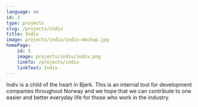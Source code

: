 ```yaml
---
language: no
id: 3
type: projects
slug: /projects/indiv
title: Indiv
image: projects/indiv/indiv-mockup.jpg
homePage:
    id: 3
    image: projects/indiv/indiv.png
    linkTo: /projects/indiv
    linkText: Indiv
---
```


Indiv is a child of the heart in Bjerk. This is an internal tool for
development companies throughout Norway and we hope that we can contribute to one
easier and better everyday life for those who work in the industry.
